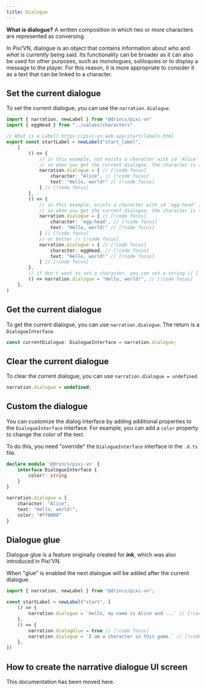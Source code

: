 ```yaml
---
title: Dialogue
---
```


**What is dialogue?** A written composition in which two or more characters are represented as conversing.

In Pixi’VN, dialogue is an object that contains information about *who* and *what* is currently being said. Its functionality can be broader as it can also be used for other purposes, such as monologues, soliloquies or to display a message to the player. For this reason, it is more appropriate to consider it as a text that can be linked to a <DynamicLink href="/start/character#use-characters-in-the-game">character</DynamicLink>.

## Set the current dialogue

To set the current dialogue, you can use the `narration.dialogue`.

```ts title="labels/startLabel.ts"
import { narration, newLabel } from "@drincs/pixi-vn"
import { eggHead } from "../values/characters"

// What is a Label? https://pixi-vn.web.app/start/labels.html
export const startLabel = newLabel("start_label",
    [
        () => {
            // in this example, not exists a character with id 'Alice' // [!code focus]
            // so when you get the current dialogue, the character is a fake character with the name 'Alice' // [!code focus]
            narration.dialogue = { // [!code focus]
                character: "Alice", // [!code focus]
                text: "Hello, world!" // [!code focus]
            } // [!code focus]
        },
        () => {
            // in this example, exists a character with id 'egg-head' // [!code focus]
            // so when you get the current dialogue, the character is the character with id 'egg-head' // [!code focus]
            narration.dialogue = { // [!code focus]
                character: 'egg-head', // [!code focus]
                text: "Hello, world!" // [!code focus]
            } // [!code focus]
            // or better // [!code focus]
            narration.dialogue = { // [!code focus]
                character: eggHead, // [!code focus]
                text: "Hello, world!" // [!code focus]
            } // [!code focus]
        },
        // if don't want to set a character, you can set a string // [!code focus]
        () => narration.dialogue = "Hello, world!", // [!code focus]
    ],
)
```

<CurrentDialogueExample />

## Get the current dialogue

To get the current dialogue, you can use `narration.dialogue`. The return is a `DialogueInterface`.

```typescript
const currentDialogue: DialogueInterface = narration.dialogue;
```

## Clear the current dialogue

To clear the current dialogue, you can use `narration.dialogue = undefined`.

```typescript
narration.dialogue = undefined;
```

## Custom the dialogue

You can customize the dialog interface by adding additional properties to the `DialogueInterface` interface. For example, you can add a `color` property to change the color of the text.

To do this, you need "override" the `DialogueInterface` interface in the `.d.ts` file.

```ts tab="pixi-vn.d.ts"
declare module '@drincs/pixi-vn' {
    interface DialogueInterface {
        color?: string
    }
}
```

```ts tab="labels/startLabel.ts"
narration.dialogue = {
    character: "Alice",
    text: "Hello, world!",
    color: "#ff0000"
}
```

## Dialogue glue

Dialogue glue is a feature originally created for ***ink***, which was also introduced in Pixi’VN.

When "glue" is enabled the next dialogue will be added after the current dialogue.

```ts title="labels/startLabel.ts"
import { narration, newLabel } from "@drincs/pixi-vn";

const startLabel = newLabel("start", [
    () => {
        narration.dialogue = `Hello, my name is Alice and ...` // [!code focus]
    },
    () => {
        narration.dialogGlue = true // [!code focus]
        narration.dialogue = `I am a character in this game.` // [!code focus]
    },
])
```

<DialogueGlueExample />

## How to create the narrative dialogue UI screen

This documentation has been moved <DynamicLink href="/start/interface-examples">here</DynamicLink>.
